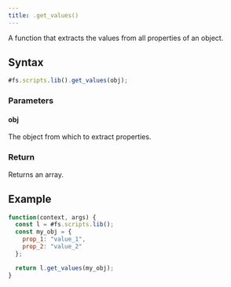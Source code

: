 ```yaml
---
title: .get_values()
---
```


A function that extracts the values from all properties of an object.

## Syntax

```js
#fs.scripts.lib().get_values(obj);
```

### Parameters

#### obj

The object from which to extract properties.

### Return

Returns an array.

## Example

```js
function(context, args) {
  const l = #fs.scripts.lib();
  const my_obj = {
    prop_1: "value_1",
    prop_2: "value_2"
  };

  return l.get_values(my_obj);
}
```
